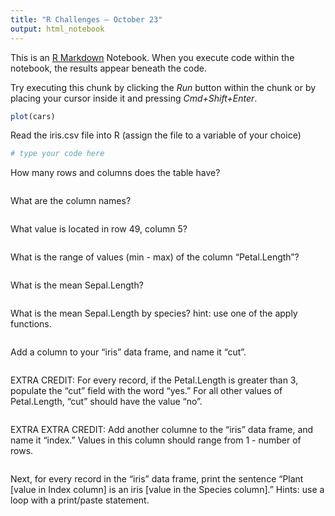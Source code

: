 ```yaml
---
title: "R Challenges — October 23"
output: html_notebook
---
```


This is an [R Markdown](http://rmarkdown.rstudio.com) Notebook. When you execute code within the notebook, the results appear beneath the code. 

Try executing this chunk by clicking the *Run* button within the chunk or by placing your cursor inside it and pressing *Cmd+Shift+Enter*. 

```r
plot(cars)
```


Read the iris.csv file into R  (assign the file to a variable of your choice)
```r
# type your code here
```


How many rows and columns does the table have?

```r

```


What are the column names?

```r

```

What value is located in row 49, column 5? 

```r

```


What is the range of values (min - max) of the column "Petal.Length"?
```r

```

What is the mean Sepal.Length?

```r

```


What is the mean Sepal.Length by species? hint: use one of the apply functions.

```r

```

Add a column to your "iris" data frame, and name it "cut".

```r

```


EXTRA CREDIT: For every record, if the Petal.Length is greater than 3, populate the "cut" field with the word "yes." For all other values of Petal.Length, "cut" should have the value "no".

```r

```


EXTRA EXTRA CREDIT: Add another columne to the "iris" data frame, and name it "index."  Values in this column should range from 1 - number of rows. 

```r

```


Next, for every record in the "iris" data frame, print the sentence "Plant [value in Index column] is an iris [value in the Species column]." 
Hints: use a loop with a print/paste statement.

```r

```
